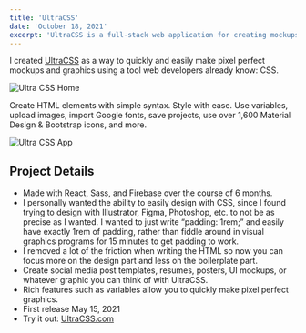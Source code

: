 ```yaml
---
title: 'UltraCSS'
date: 'October 18, 2021'
excerpt: 'UltraCSS is a full-stack web application for creating mockups and graphics with CSS.'
---
```


I created [UltraCSS](https://ultracss.com) as a way to quickly and easily make pixel perfect mockups and graphics using a tool web developers already know: CSS.  

![Ultra CSS Home](https://s3.amazonaws.com/caldwell.info/images/ultracss-home.png)

Create HTML elements with simple syntax. Style with ease. Use variables, upload images, import Google fonts, save projects, use over 1,600 Material Design & Bootstrap icons, and more.  

![Ultra CSS App](https://s3.amazonaws.com/caldwell.info/images/ultracss-app-pets.png)

## Project Details

- Made with React, Sass, and Firebase over the course of 6 months.
- I personally wanted the ability to easily design with CSS, since I found trying to design with Illustrator, Figma, Photoshop, etc. to not be as precise as I wanted. I wanted to just write “padding: 1rem;” and easily have exactly 1rem of padding, rather than fiddle around in visual graphics programs for 15 minutes to get padding to work.
- I removed a lot of the friction when writing the HTML so now you can focus more on the design part and less on the boilerplate part.
- Create social media post templates, resumes, posters, UI mockups, or whatever graphic you can think of with UltraCSS.
- Rich features such as variables allow you to quickly make pixel perfect graphics.
- First release May 15, 2021
- Try it out: [UltraCSS.com](https://ultracss.com)